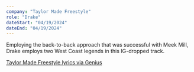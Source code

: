 ```yaml
---
company: "Taylor Made Freestyle"
role: "Drake"
dateStart: "04/19/2024"
dateEnd: "04/19/2024"
---
```



Employing the back-to-back approach that was successful with Meek Mill, Drake employs two West Coast legends in this IG-dropped track.

<YouTube id="https://www.youtube.com/watch?v=0Flp44_sEIc" />

[Taylor Made Freestyle lyrics via Genius](https://genius.com/Drake-taylor-made-freestyle-lyrics)
